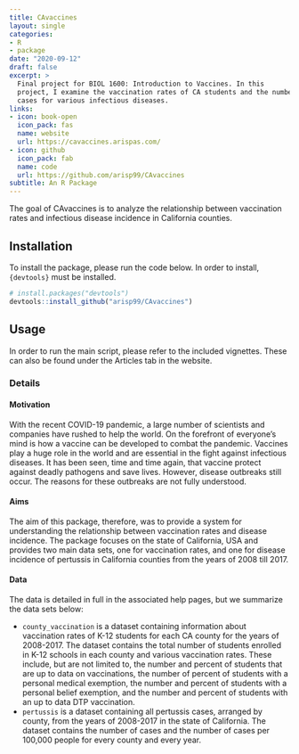 ```yaml
---
title: CAvaccines
layout: single
categories:
- R
- package
date: "2020-09-12"
draft: false
excerpt: >
  Final project for BIOL 1600: Introduction to Vaccines. In this
  project, I examine the vaccination rates of CA students and the number of
  cases for various infectious diseases. 
links:
- icon: book-open
  icon_pack: fas
  name: website
  url: https://cavaccines.arispas.com/
- icon: github
  icon_pack: fab
  name: code
  url: https://github.com/arisp99/CAvaccines
subtitle: An R Package
---
```


The goal of CAvaccines is to analyze the relationship between vaccination rates
and infectious disease incidence in California counties.

## Installation
To install the package, please run the code below. In order to install,
`{devtools}` must be installed.
```r
# install.packages("devtools")
devtools::install_github("arisp99/CAvaccines")
```

## Usage
In order to run the main script, please refer to the included vignettes. These
can also be found under the Articles tab in the website. 

### Details
#### Motivation
With the recent COVID-19 pandemic, a large number of scientists and companies
have rushed to help the world. On the forefront of everyone's mind is how a
vaccine can be developed to combat the pandemic. Vaccines play a huge role in
the world and are essential in the fight against infectious diseases. It has
been seen, time and time again, that vaccine protect against deadly pathogens
and save lives. However, disease outbreaks still occur. The reasons for these
outbreaks are not fully understood.

#### Aims
The aim of this package, therefore, was to provide a system for understanding
the relationship between vaccination rates and disease incidence. The package 
focuses on the state of California, USA and provides two main data sets, one 
for vaccination rates, and one for disease incidence of pertussis in California 
counties from the years of 2008 till 2017.

#### Data
The data is detailed in full in the associated help pages, but we summarize the
data sets below:

* `county_vaccination` is a dataset containing information about vaccination
rates of K-12 students for each CA county for the years of 2008-2017. The
dataset contains the total number of students enrolled in K-12 schools in each
county and various vaccination rates. These include, but are not limited to, the
number and percent of students that are up to data on vaccinations, the number
of percent of students with a personal medical exemption, the number and percent
of students with a personal belief exemption, and the number and percent of
students with an up to data DTP vaccination.
* `pertussis` is a dataset containing all pertussis cases, arranged by county, 
from the years of 2008-2017 in the state of California. The dataset contains the
number of cases and the number of cases per 100,000 people for every county and
every year.

